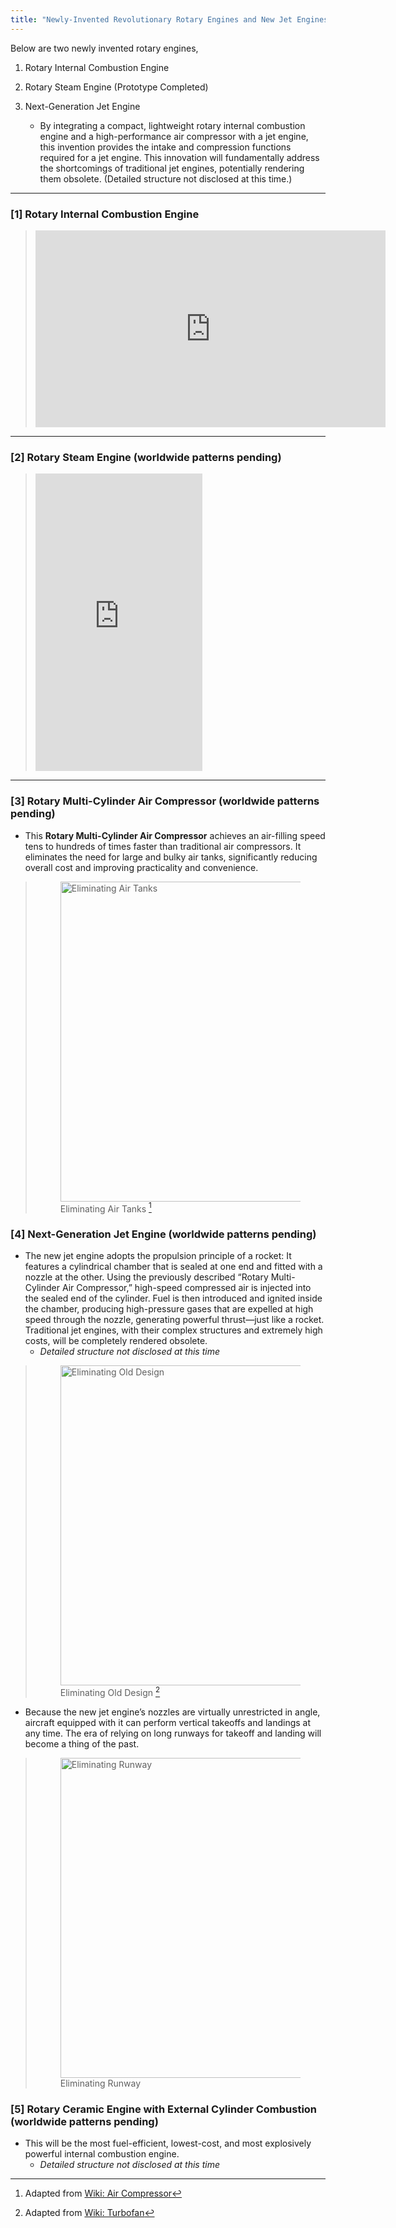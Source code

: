 ```yaml
---
title: "Newly-Invented Revolutionary Rotary Engines and New Jet Engines "
---
```


Below are two newly invented rotary engines,

1.  Rotary Internal Combustion Engine

2.  Rotary Steam Engine (Prototype Completed)

3.  Next-Generation Jet Engine

    -   By integrating a compact, lightweight rotary internal combustion engine and a high-performance air compressor with a jet engine, this invention provides the intake and compression functions required for a jet engine. This innovation will fundamentally address the shortcomings of traditional jet engines, potentially rendering them obsolete. (Detailed structure not disclosed at this time.)

------------------------------------------------------------------------

### [1] Rotary Internal Combustion Engine

> <iframe width="560" height="315" src="https://www.youtube.com/embed/M1RkqeR_RFc" frameborder="0" allow="accelerometer; autoplay; encrypted-media; gyroscope; picture-in-picture" allowfullscreen>
>
> </iframe>

------------------------------------------------------------------------

### [2] Rotary Steam Engine (worldwide patterns pending)

> <iframe src="https://www.facebook.com/plugins/video.php?height=476&amp;href=https%3A%2F%2Fwww.facebook.com%2F100092148774151%2Fvideos%2F1608999996711565%2F&amp;show_text=false&amp;width=267&amp;t=0" width="267" height="476" style="border:none;overflow:hidden" scrolling="no" frameborder="0" allowfullscreen="true" allow="autoplay; clipboard-write; encrypted-media; picture-in-picture; web-share" allowFullScreen="true">
>
> </iframe>

------------------------------------------------------------------------

### [3] Rotary Multi-Cylinder Air Compressor (worldwide patterns pending)

-   This **Rotary Multi-Cylinder Air Compressor** achieves an air-filling speed tens to hundreds of times faster than traditional air compressors. It eliminates the need for large and bulky air tanks, significantly reducing overall cost and improving practicality and convenience.

> ![Eliminating Air Tanks [^1]](images/Portable_Single_Stage_Air_Compressor_v2.jpg "Eliminating Air Tanks"){width="512"}

[^1]: Adapted from [Wiki: Air Compressor](https://commons.wikimedia.org/wiki/File:Portable_Single_Stage_Air_Compressor.jpg)

[^2]: Adapted from [Wiki: Air Compressor](https://commons.wikimedia.org/wiki/File:Portable_Single_Stage_Air_Compressor.jpg)

### [4] Next-Generation Jet Engine (worldwide patterns pending)

-   The new jet engine adopts the propulsion principle of a rocket: It features a cylindrical chamber that is sealed at one end and fitted with a nozzle at the other. Using the previously described "Rotary Multi-Cylinder Air Compressor," high-speed compressed air is injected into the sealed end of the cylinder. Fuel is then introduced and ignited inside the chamber, producing high-pressure gases that are expelled at high speed through the nozzle, generating powerful thrust—just like a rocket. Traditional jet engines, with their complex structures and extremely high costs, will be completely rendered obsolete.
    -   *Detailed structure not disclosed at this time*

> ![Eliminating Old Design [^3]](images/no_more_old_jet_engine.png "Eliminating Old Design"){width="512"}

-   Because the new jet engine’s nozzles are virtually unrestricted in angle, aircraft equipped with it can perform vertical takeoffs and landings at any time. The era of relying on long runways for takeoff and landing will become a thing of the past.

> ![Eliminating Runway ](images/no_more_runway.png "Eliminating Runway"){width="512"}



[^3]: Adapted from [Wiki: Turbofan](https://en.wikipedia.org/wiki/Turbofan#/media/File:Turbofan_operation_lbp.svg)

```{=html}
<!---
-   The new jet engine will significantly reduce the manufacturing cost of jet aircraft and completely eliminate the tragic incidents of engines ingesting birds or ground crew members.

> ![Sketch of New Jet Engine [^2]](pic/ramjet_from_wiki_v3.png "New Jet Engine")

[^2]: Adapted from [Wiki: Air Compressor](https://commons.wikimedia.org/wiki/File:Portable_Single_Stage_Air_Compressor.jpg)

--->
```

### [5] Rotary Ceramic Engine with External Cylinder Combustion (worldwide patterns pending)

-   This will be the most fuel-efficient, lowest-cost, and most explosively powerful internal combustion engine.
    -   *Detailed structure not disclosed at this time*
